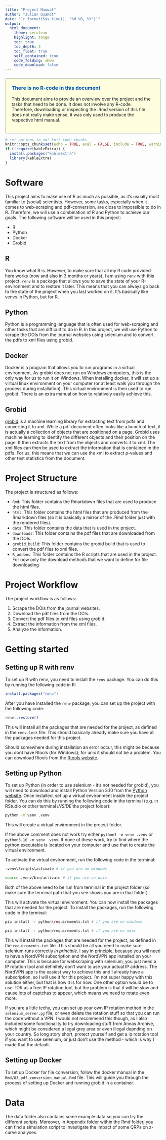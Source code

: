 ```yaml
---
title: "Project Manual"
author: "Julian Quandt"
date: "`r format(Sys.time(), '%d %B, %Y')`"
output: 
  html_document:
    theme: cerulean
    highlight: tango
    toc: true
    toc_depth: 3
    toc_float: true
    self_contained: true
    code_folding: show
    code_download: false
---
```


<div style="border: 1px solid #999; border-radius: 5px; padding: 20px; margin-top: 20px; background-color: #ffffe0;">
  <h3 style="color: #0056b3; margin-top: 0;">There is no R-code in this document</h3>
  This document aims to provide an overview over the project and the tasks that need to be done. It does not involve any R-code. Therefore, downloading or inspecting the .Rmd version of this file does not really make sense, it was only used to produce the respective html manual.
</div>

```r
# set options to not knit code chunks
knitr::opts_chunk$set(echo = TRUE, eval = FALSE, include = TRUE, warning = FALSE, message = FALSE)
if (!require(kableExtra)) {
  install.packages("kableExtra")
  library(kableExtra)
}
```

#  Software 

This project aims to make use of R as much as possible, as it's usually most familiar to (social) scientists.
However, some tasks, especially when it comes to web-scraping and pdf-conversion, are close to impossible to do in R.
Therefore, we will use a combination of R and Python to achieve our goals.
The following software will be used in this project:

- R
- Python
- Docker
- Grobid
  
## R

You know what R is. However, to make sure that all my R code provided here works (now and also in 3 months or years), I am using `renv` with this project.
`renv` is a package that allows you to save the state of your R-environment and to restore it later.
This means that you can always go back to the state of the project when you last worked on it.
It's basically like venvs in Python, but for R.

## Python

Python is a programming language that is often used for web-scraping and other tasks that are difficult to do in R.
In this project, we will use Python to scrape the DOIs from the journal websites using selenium and to convert the pdfs to xml files using grobid.

## Docker

Docker is a program that allows you to run programs in a virtual environment.
As grobid does not run on Windows computers, this is the only way for us to run it on Windows.
When installing docker, it will set up a virtual linux environment on your computer (or at least walk you through the process during installation).
This virtual environment is then used to run grobid.
There is an extra manual on how to relatively easily achieve this.

## Grobid

[grobid](https://grobid.readthedocs.io/en/latest/) is a machine learning library for extracting text from pdfs and converting it to xml.
While a pdf document often looks like a bunch of text, it is actually a collection of objects that are positioned on a page.
Grobid uses machine learning to identify the different objects and their position on the page.
It then extracts the text from the objects and converts it to xml.
The xml files can then be used to extract the information that is contained in the pdfs.
For us, this means that we can use the xml to extract p-values and other test statistics from the document.

# Project Structure

The project is structured as follows:

- `Rmd`: This folder contains the Rmarkdown files that are used to produce the html files.
- `html`: This folder contains the html files that are produced from the Rmarkdown files (so it is basically a mirror of the .Rmd folder just with the rendered files).
- `data`: This folder contains the data that is used in the project.
- `downloads`: This folder contains the pdf files that are downloaded from the DOIs.
- `grobid_build`: This folder contains the grobid build that is used to convert the pdf files to xml files.
- `R_addons`: This folder contains the R scripts that are used in the project. For now only the download methods that we want to define for file downloading

# Project Workflow

The project workflow is as follows:

1. Scrape the DOIs from the journal websites.
2. Download the pdf files from the DOIs.
3. Convert the pdf files to xml files using grobid.
4. Extract the information from the xml files.
5. Analyze the information.

# Getting started

## Setting up R with renv

To set up R with renv, you need to install the `renv` package.
You can do this by running the following code in R:

```r
install.packages("renv")
```

After you have installed the `renv` package, you can set up the project with the following code:

```r
renv::restore()
```

This will install all the packages that are needed for the project, as defined in the `renv.lock` file.
This should basically already make sure you have all the packages needed for this project.

Should somewhere during installation an error occur, this might be because you dont have Rtools (for Windows); for unix it should not be a problem.
You can download Rtools from the [Rtools website](https://cran.r-project.org/bin/windows/Rtools/).


## Setting up Python

To set up Python (in order to use selenium - it's not needed for grobid), you will need to download and install Python Version 3.10 from the [Python website](https://www.python.org/downloads/release/python-31011/).
Once installed, set up a virtual environment inside the project folder. 
You can do this by running the following code in the terminal (e.g. in RStudio or other terminal *INSIDE* the project folder):

```bash
python -m venv .venv
```

This will create a virtual environment in the project folder.

If the above comment does not work try either `python3 -m venv .venv` or `python3.10 -m venv .venv`. 
If none of these work, try to find where the python executable is located on your computer and use that to create the virtual environment.

To activate the virtual environment, run the following code in the terminal:

```bash
.venv\Scripts\activate # if you are on windows

source .venv/bin/activate # if you are on unix
```
Both of the above need to be run from terminal in the project folder (so make sure the terminal path that you see shows you are in that folder).

This will activate the virtual environment.
You can now install the packages that are needed for the project.
To install the packages, run the following code in the terminal:

```bash
pip install -r python\requirements.txt # if you are on windows

pip install -r python/requirements.txt # if you are on unix
```

This will install the packages that are needed for the project, as defined in the `requirements.txt` file.
This should be all you need to make sure selenium runs correctly *in principle*.
I say in principle, because you will need to have a NordVPN subscription and the NordVPN app installed on your computer.
This is because for webscraping with selenium, you just need a IP rotation tool and definitely don't want to use your actual IP address.
The NordVPN app is the easiest way to achieve this and I already have a subscription, so I will use it for this project.
I'm not super happy with this solution either, but that is how it is for now. 
One other option would be to use TOR as a free IP rotation tool, but the problem is that it will be slow and cause lots of captchas to appear, which means we need to rotate even more.

If you are a little techy, you can set up your own IP rotation method in the `selenium_server.py` file, or even delete the rotation stuff so that you can run the code without a VPN.
I would not recommend this though, as I also included some functionality to try downloading stuff from Annas Archive, which might be considered a legal grey area or even illegal depnding on your country. So long story short, protect yourself and get a ip rotation tool if you want to use selenium, or just don't use the method - which is why I made that the default.

## Setting up Docker

To set up Docker for file conversion, follow the docker manual in the `Rmd/03_pdf_conversion_manual.Rmd` file.
This will guide you through the process of setting up Docker and running grobid in a container.

# Data

The data folder also contains some example data so you can try the different scripts. 
Moreover, in Appendix folder within the Rmd folder, you can find a simulation script to investigate the impact of some QRPs on z-curve analyses.



